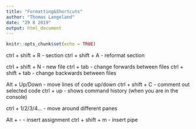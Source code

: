 ```yaml
---
title: "Formatting&Shortcuts"
author: "Thomas Langeland"
date: "29 8 2019"
output: html_document
---
```


```r
knitr::opts_chunk$set(echo = TRUE)
```
ctrl + shift + R - section
ctrl + shift + A - reformat section

ctrl + shift + N - new file
ctrl + tab - change forwards between files
ctrl + shift + tab - change backwards between files

Alt + Up/Down - move lines of code up/down
ctrl + shift + C - comment out selected code
ctrl + up - shows command history (when you are in the console)

ctrl  + 1/2/3/4... - move around different panes

Alt + -  - insert assignment
ctrl + shift + m - insert pipe 

